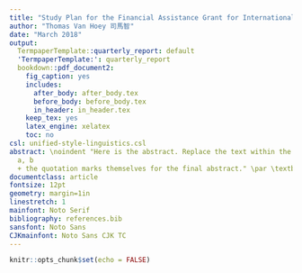 ```yaml
---
title: "Study Plan for the Financial Assistance Grant for International Students"
author: "Thomas Van Hoey 司馬智"
date: "March 2018"
output:
  TermpaperTemplate::quarterly_report: default
  'TermpaperTemplate:': quarterly_report
  bookdown::pdf_document2:
    fig_caption: yes
    includes:
      after_body: after_body.tex
      before_body: before_body.tex
      in_header: in_header.tex
    keep_tex: yes
    latex_engine: xelatex
    toc: no
csl: unified-style-linguistics.csl
abstract: \noindent "Here is the abstract. Replace the text within the quotation marks
  a, b
  + the quotation marks themselves for the final abstract." \par \textbf{Keywords:}
documentclass: article
fontsize: 12pt
geometry: margin=1in
linestretch: 1
mainfont: Noto Serif
bibliography: references.bib
sansfont: Noto Sans
CJKmainfont: Noto Sans CJK TC
---
```



```r
knitr::opts_chunk$set(echo = FALSE)
```
